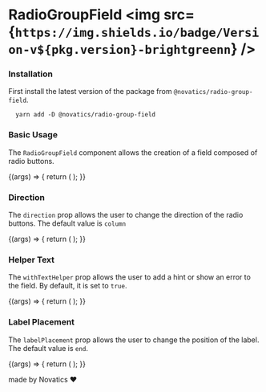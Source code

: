 

<Meta title="Components/RadioGroupField" component={RadioGroupField} />

# RadioGroupField <img src={`https://img.shields.io/badge/Version-v${pkg.version}-brightgreenn`} />

### Installation

First install the latest version of the package from `@novatics/radio-group-field`.

```shell
  yarn add -D @novatics/radio-group-field
```

### Basic Usage

The `RadioGroupField` component allows the creation of a field composed of radio buttons.

<Canvas>
  <Story name="Basic Usage">
    {(args) => {
      return (
        <RadioGroupField
          label="Is this a radio group?"
          withTextHelper={false}
          options={[
            {
              label: 'Yes',
              value: 'yes',
            },
            {
              label: 'Probably',
              value: 'probably',
            },
            {
              label: 'No',
              value: 'no',
              disabled: true,
            },
          ]}
          {...args}
        />
      );
    }}
  </Story>
</Canvas>

### Direction

The `direction` prop allows the user to change the direction of the radio buttons. The default value is `column`

<Canvas>
  <Story name="Direction">
    {(args) => {
      return (
        <RadioGroupField
          label="Radio Group Field"
          direction="row"
          withTextHelper={false}
          options={[
            {
              label: 'First',
              value: '1',
            },
            {
              label: 'Second',
              value: '2',
            },
            {
              label: 'Third',
              value: '3',
            },
          ]}
          {...args}
        />
      );
    }}
  </Story>
</Canvas>

### Helper Text

The `withTextHelper` prop allows the user to add a hint or show an error to the field. By default, it is set to `true`.

<Canvas>
  <Story name="Helper Text">
    {(args) => {
      return (
        <Stack spacing={5} direction="row">
          <RadioGroupField
            label="With Hint"
            hint="This is a hint"
            withTextHelper
            options={[
              {
                label: 'First',
                value: '1',
              },
              {
                label: 'Second',
                value: '2',
              },
              {
                label: 'Third',
                value: '3',
              },
            ]}
            {...args}
          />
          <RadioGroupField
            label="With Error"
            error="This is an error"
            withTextHelper
            options={[
              {
                label: 'First',
                value: '1',
              },
              {
                label: 'Second',
                value: '2',
              },
              {
                label: 'Third',
                value: '3',
              },
            ]}
            {...args}
          />
        </Stack>
      );
    }}
  </Story>
</Canvas>

### Label Placement

The `labelPlacement` prop allows the user to change the position of the label. The default value is `end`.

<Canvas>
  <Story name="Label Placement">
    {(args) => {
      return (
        <Stack spacing={5}>
          <RadioGroupField
            label="Start"
            withTextHelper={false}
            direction="row"
            labelPlacement="start"
            options={[
              {
                label: 'First',
                value: '1',
              },
              {
                label: 'Second',
                value: '2',
              },
              {
                label: 'Third',
                value: '3',
              },
            ]}
            {...args}
          />
          <RadioGroupField
            label="Bottom"
            withTextHelper={false}
            direction="row"
            labelPlacement="bottom"
            options={[
              {
                label: 'First',
                value: '1',
              },
              {
                label: 'Second',
                value: '2',
              },
              {
                label: 'Third',
                value: '3',
              },
            ]}
            {...args}
          />
          <RadioGroupField
            label="Top"
            withTextHelper={false}
            direction="row"
            labelPlacement="top"
            options={[
              {
                label: 'First',
                value: '1',
              },
              {
                label: 'Second',
                value: '2',
              },
              {
                label: 'Third',
                value: '3',
              },
            ]}
            {...args}
          />
        </Stack>
      );
    }}
  </Story>
</Canvas>

made by Novatics ❤
